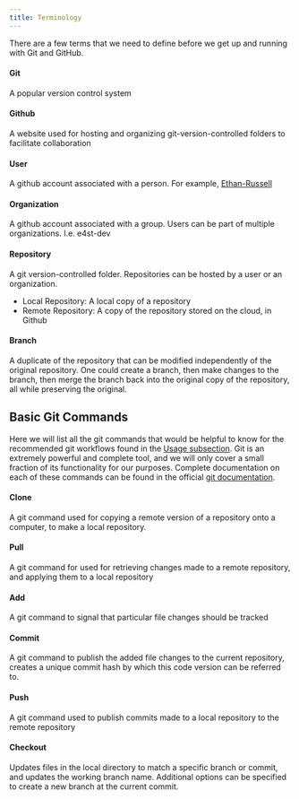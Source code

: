 ```yaml
---
title: Terminology
---
```


There are a few terms that we need to define before we get up and running with Git and GitHub.

#### Git
A popular version control system

#### Github
A website used for hosting and organizing git-version-controlled folders to facilitate collaboration

#### User
A github account associated with a person.  For example, [Ethan-Russell](https://github.com/Ethan-Russell)

#### Organization
A github account associated with a group.  Users can be part of multiple organizations.  I.e. e4st-dev

#### Repository
A git version-controlled folder.  Repositories can be hosted by a user or an organization.

* Local Repository: A local copy of a repository
* Remote Repository: A copy of the repository stored on the cloud, in Github

#### Branch
A duplicate of the repository that can be modified independently of the original repository.  One could create a branch, then make changes to the branch, then merge the branch back into the original copy of the repository, all while preserving the original.


## Basic Git Commands

Here we will list all the git commands that would be helpful to know for the recommended git workflows found in the [Usage subsection](./usage.qmd).  Git is an extremely powerful and complete tool, and we will only cover a small fraction of its functionality for our purposes.  Complete documentation on each of these commands can be found in the official [git documentation](https://git-scm.com/docs).

#### Clone
A git command used for copying a remote version of a repository onto a computer, to make a local repository.

#### Pull
A git command for used for retrieving changes made to a remote repository, and applying them to a local repository

#### Add
A git command to signal that particular file changes should be tracked

#### Commit
A git command to publish the added file changes to the current repository, creates a unique commit hash by which this code version can be referred to.

#### Push
A git command used to publish commits made to a local repository to the remote repository

#### Checkout
Updates files in the local directory to match a specific branch or commit, and updates the working branch name.  Additional options can be specified to create a new branch at the current commit.


